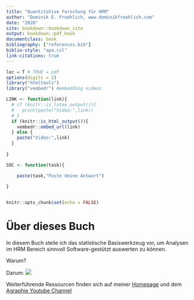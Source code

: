 ```yaml
--- 
title: "Quantitative Forschung für HRM"
author: "Dominik E. Froehlich, www.dominikfroehlich.com"
date: "2020"
site: bookdown::bookdown_site
output: bookdown::pdf_book
documentclass: book
bibliography: ["references.bib"]
biblio-style: "apa.csl"
link-citations: true
---
```


```r
lec = T # TRUE = pdf
options(digits = 2)
library("htmltools")
library("vembedr") #embedding videos

LINK <- function(link){
  # if (knitr::is_latex_output()){
  #   print(paste("Video:",link))
  # }
  if (knitr::is_html_output()){
    vembedr::embed_url(link)
  } else {
    paste("Video:",link)
  }
  
}

SOC <- function(task){

    paste(task,"Poste deine Antwort")
 
}


knitr::opts_chunk$set(echo = FALSE)
```

# Über dieses Buch
In diesem Buch stelle ich das statistische Basiswerkzeug vor, um Analysen im HRM Bereich sinnvoll Software-gestützt auswerten zu können.

Warum?

Darum:
![](flip/selbstbewertung.png)

Weiterführende Ressourcen finden sich auf meiner [Homepage](https://dominikfroehlich.com/online-courses/) und dem [Agraphie Youtube Channel](https://www.youtube.com/channel/UCKg_rSScmeMkU0Jw6aDGdSw?view_as=subscriber)




<!--
This is how to embed videos:

`r LINK("https://www.youtube.com/watch?v=JwZo28RKdvU")`
-->
